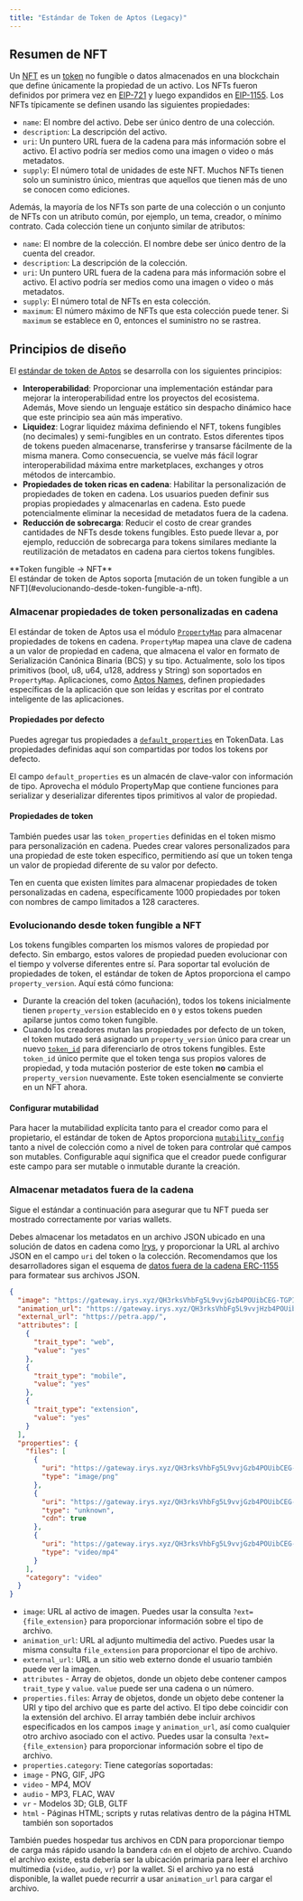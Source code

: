 ```yaml
---
title: "Estándar de Token de Aptos (Legacy)"
---
```




## Resumen de NFT

Un [NFT](https://en.wikipedia.org/wiki/Non-fungible_token) es un [token](https://github.com/aptos-labs/aptos-core/blob/main/aptos-move/framework/aptos-token/sources/token.move) no fungible o datos almacenados en una blockchain que
define únicamente la propiedad de un activo. Los NFTs fueron definidos por primera vez en [EIP-721](https://eips.ethereum.org/EIPS/eip-721)
y luego expandidos en [EIP-1155](https://eips.ethereum.org/EIPS/eip-1155).
Los NFTs típicamente se definen usando las siguientes propiedades:

- `name`: El nombre del activo. Debe ser único dentro de una colección.
- `description`: La descripción del activo.
- `uri`: Un puntero URL fuera de la cadena para más información sobre el activo. El
  activo podría ser medios como una imagen o video o más metadatos.
- `supply`: El número total de unidades de este NFT. Muchos NFTs tienen solo un
  suministro único, mientras que aquellos que tienen más de uno se conocen como ediciones.

Además, la mayoría de los NFTs son parte de una colección o un conjunto de NFTs con un
atributo común, por ejemplo, un tema, creador, o mínimo contrato. Cada colección
tiene un conjunto similar de atributos:

- `name`: El nombre de la colección. El nombre debe ser único dentro de la
  cuenta del creador.
- `description`: La descripción de la colección.
- `uri`: Un puntero URL fuera de la cadena para más información sobre el activo. El
  activo podría ser medios como una imagen o video o más metadatos.
- `supply`: El número total de NFTs en esta colección.
- `maximum`: El número máximo de NFTs que esta colección puede tener. Si
  `maximum` se establece en 0, entonces el suministro no se rastrea.

## Principios de diseño

El [estándar de token de Aptos](https://github.com/aptos-labs/aptos-core/blob/main/aptos-move/framework/aptos-token/sources/token.move) se desarrolla con los siguientes principios:

- **Interoperabilidad**: Proporcionar una implementación estándar para mejorar
  la interoperabilidad entre los proyectos del ecosistema. Además, Move siendo un lenguaje
  estático sin despacho dinámico hace que este principio sea aún más imperativo.
- **Liquidez**: Lograr liquidez máxima definiendo el NFT, tokens fungibles
  (no decimales) y semi-fungibles en un contrato. Estos diferentes tipos de
  tokens pueden almacenarse, transferirse y transarse fácilmente de la misma manera. Como
  consecuencia, se vuelve más fácil lograr interoperabilidad máxima entre
  marketplaces, exchanges y otros métodos de intercambio.
- **Propiedades de token ricas en cadena**: Habilitar la personalización de propiedades de token
  en cadena. Los usuarios pueden definir sus propias propiedades y almacenarlas en cadena. Esto
  puede potencialmente eliminar la necesidad de metadatos fuera de la cadena.
- **Reducción de sobrecarga**: Reducir el costo de crear grandes cantidades de NFTs desde
  tokens fungibles. Esto puede llevar a, por ejemplo, reducción de sobrecarga para tokens
  similares mediante la reutilización de metadatos en cadena para ciertos tokens fungibles.

<Aside type="note">
  **Token fungible → NFT**<br />
  El estándar de token de Aptos soporta [mutación de un token fungible a un
  NFT](#evolucionando-desde-token-fungible-a-nft).
</Aside>

### Almacenar propiedades de token personalizadas en cadena

El estándar de token de Aptos usa el módulo [`PropertyMap`](https://github.com/aptos-labs/aptos-core/blob/main/aptos-move/framework/aptos-token/sources/property_map.move) para almacenar propiedades
de tokens en cadena. `PropertyMap` mapea una clave de cadena a un valor de propiedad
en cadena, que almacena el valor en formato de Serialización Canónica Binaria (BCS)
y su tipo. Actualmente, solo los tipos primitivos (bool, u8, u64, u128, address y
String) son soportados en `PropertyMap`. Aplicaciones, como [Aptos Names](https://www.aptosnames.com/),
definen propiedades específicas de la aplicación que son leídas y escritas por el
contrato inteligente de las aplicaciones.

#### Propiedades por defecto

Puedes agregar tus propiedades a [`default_properties`](https://github.com/aptos-labs/aptos-core/blob/e62fd09cb1c916d857fa655b3f174991ef8698b3/aptos-move/framework/aptos-token/sources/token.move#L98) en TokenData. Las
propiedades definidas aquí son compartidas por todos los tokens por defecto.

El campo `default_properties` es un almacén de clave-valor con información de tipo. Aprovecha
el módulo PropertyMap que contiene funciones para serializar y
deserializar diferentes tipos primitivos al valor de propiedad.

#### Propiedades de token

También puedes usar las `token_properties` definidas en el token mismo para
personalización en cadena. Puedes crear valores personalizados para una propiedad de este
token específico, permitiendo así que un token tenga un valor de propiedad diferente de
su valor por defecto.

Ten en cuenta que existen límites para almacenar propiedades de token personalizadas en cadena, específicamente
1000 propiedades por token con nombres de campo limitados a 128 caracteres.

### Evolucionando desde token fungible a NFT

Los tokens fungibles comparten los mismos valores de propiedad por defecto. Sin embargo, estos valores de propiedad
pueden evolucionar con el tiempo y volverse diferentes entre sí. Para soportar
tal evolución de propiedades de token, el estándar de token de Aptos proporciona el
campo `property_version`. Aquí está cómo funciona:

- Durante la creación del token (acuñación), todos los tokens inicialmente tienen
  `property_version` establecido en `0` y estos tokens pueden apilarse juntos como
  token fungible.
- Cuando los creadores mutan las propiedades por defecto de un token, el token mutado
  será asignado un `property_version` único para crear un nuevo [`token_id`](https://github.com/aptos-labs/aptos-core/blob/bba1690d7268759bd86ccd7459d7967172f1da24/aptos-move/framework/aptos-token/sources/token.move#L288)
  para diferenciarlo de otros tokens fungibles. Este `token_id` único permite
  que el token tenga sus propios valores de propiedad, y toda mutación posterior de este
  token **no** cambia el `property_version` nuevamente. Este token esencialmente
  se convierte en un NFT ahora.

#### Configurar mutabilidad

Para hacer la mutabilidad explícita tanto para el creador como para el propietario, el estándar de token de Aptos
proporciona [`mutability_config`](https://github.com/aptos-labs/aptos-core/blob/bba1690d7268759bd86ccd7459d7967172f1da24/aptos-move/framework/aptos-token/sources/token.move#L100)
tanto a nivel de colección como a nivel de token para controlar qué campos son
mutables. Configurable aquí significa que el creador puede configurar este campo para ser
mutable o inmutable durante la creación.

### Almacenar metadatos fuera de la cadena

Sigue el estándar a continuación para asegurar que tu NFT pueda ser mostrado correctamente por
varias wallets.

Debes almacenar los metadatos en un archivo JSON ubicado en una solución de datos en cadena como [Irys](https://docs.irys.xyz/), y proporcionar la URL al
archivo JSON en el campo `uri` del token o la colección. Recomendamos que los
desarrolladores sigan el esquema de [datos fuera de la cadena ERC-1155](https://eips.ethereum.org/EIPS/eip-1155)
para formatear sus archivos JSON.

```json
{
  "image": "https://gateway.irys.xyz/QH3rksVhbFg5L9vvjGzb4POUibCEG-TGPInmofp-O-o",
  "animation_url": "https://gateway.irys.xyz/QH3rksVhbFg5L9vvjHzb4POUibCEG-TGPInmofp-O-o",
  "external_url": "https://petra.app/",
  "attributes": [
    {
      "trait_type": "web",
      "value": "yes"
    },
    {
      "trait_type": "mobile",
      "value": "yes"
    },
    {
      "trait_type": "extension",
      "value": "yes"
    }
  ],
  "properties": {
    "files": [
      {
        "uri": "https://gateway.irys.xyz/QH3rksVhbFg5L9vvjGzb4POUibCEG-ENXUnmofp-O-o",
        "type": "image/png"
      },
      {
        "uri": "https://gateway.irys.xyz/QH3rksVhbFg5L9vvjGzb4POUibCEG-UENCnmofp-O-o",
        "type": "unknown",
        "cdn": true
      },
      {
        "uri": "https://gateway.irys.xyz/QH3rksVhbFg5L9vvjGzb4POUibCEG-DJHUUnmofp-O-o",
        "type": "video/mp4"
      }
    ],
    "category": "video"
  }
}
```

- `image`: URL al activo de imagen. Puedes usar la consulta `?ext={file_extension}`
  para proporcionar información sobre el tipo de archivo.
- `animation_url`: URL al adjunto multimedia del activo. Puedes usar
  la misma consulta `file_extension` para proporcionar el tipo de archivo.
- `external_url`: URL a un sitio web externo donde el usuario también puede ver la
  imagen.
- `attributes` - Array de objetos, donde un objeto debe contener campos `trait_type` y
  `value`. `value` puede ser una cadena o un número.
- `properties.files`: Array de objetos, donde un objeto debe contener la URI y
  tipo del archivo que es parte del activo. El tipo debe coincidir con la extensión
  del archivo. El array también debe incluir archivos especificados en los campos `image` y
  `animation_url`, así como cualquier otro archivo asociado con el activo.
  Puedes usar la consulta `?ext={file_extension}` para proporcionar información sobre el tipo de archivo.
- `properties.category`: Tiene categorías soportadas:
- `image` - PNG, GIF, JPG
- `video` - MP4, MOV
- `audio` - MP3, FLAC, WAV
- `vr` - Modelos 3D; GLB, GLTF
- `html` - Páginas HTML; scripts y rutas relativas dentro de la página HTML también son
  soportados

También puedes hospedar tus archivos en CDN para proporcionar tiempo de carga más rápido usando la
bandera `cdn` en el objeto de archivo. Cuando el archivo existe, esta debería ser la ubicación
primaria para leer el archivo multimedia (`video`, `audio`, `vr`) por la wallet. Si el archivo
ya no está disponible, la wallet puede recurrir a usar `animation_url` para
cargar el archivo.
